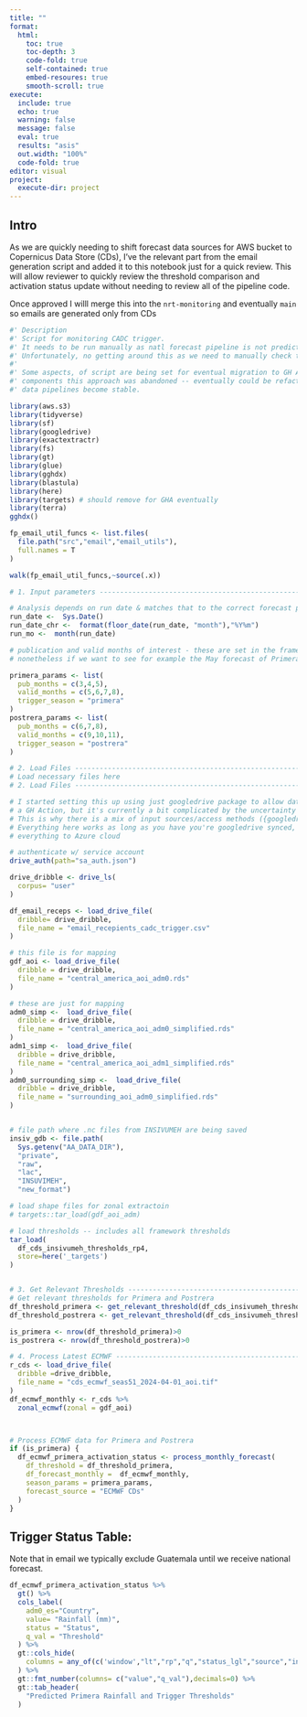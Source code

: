 ```yaml
---
title: ""
format:
  html:
    toc: true
    toc-depth: 3
    code-fold: true
    self-contained: true
    embed-resoures: true
    smooth-scroll: true
execute:
  include: true
  echo: true
  warning: false
  message: false
  eval: true
  results: "asis"
  out.width: "100%"
  code-fold: true
editor: visual
project:
  execute-dir: project
---
```


## Intro

As we are quickly needing to shift forecast data sources for AWS bucket to Copernicus Data Store (CDs), I've the relevant part from the email generation script and added it to this notebook just for a quick review. This will allow reviewer to quickly review the threshold comparison and activation status update without needing to review all of the pipeline code. 

Once approved I willl merge this into the `nrt-monitoring` and eventually `main` so emails are generated only from CDs

```r
#' Description
#' Script for monitoring CADC trigger.
#' It needs to be run manually as natl forecast pipeline is not predictable.
#' Unfortunately, no getting around this as we need to manually check this data everytime.
#' 
#' Some aspects, of script are being set for eventual migration to GH Action, but in other
#' components this approach was abandoned -- eventually could be refactored to GH Action if
#' data pipelines become stable.

library(aws.s3)
library(tidyverse)
library(sf)
library(googledrive)
library(exactextractr)
library(fs)
library(gt)
library(glue)
library(gghdx)
library(blastula)
library(here)
library(targets) # should remove for GHA eventually
library(terra)
gghdx()

fp_email_util_funcs <- list.files(
  file.path("src","email","email_utils"),
  full.names = T
)

walk(fp_email_util_funcs,~source(.x))

# 1. Input parameters --------------------------------------------------------

# Analysis depends on run date & matches that to the correct forecast publication
run_date <-  Sys.Date()
run_date_chr <-  format(floor_date(run_date, "month"),"%Y%m")
run_mo <-  month(run_date)

# publication and valid months of interest - these are set in the framework and should not be changed
# nonetheless if we want to see for example the May forecast of Primera for experimentation we can adjust here

primera_params <- list(
  pub_months = c(3,4,5),
  valid_months = c(5,6,7,8),
  trigger_season = "primera"
)
postrera_params <- list(
  pub_months = c(6,7,8),
  valid_months = c(9,10,11),
  trigger_season = "postrera"
)

# 2. Load Files --------------------------------------------------------------
# Load necessary files here
# 2. Load Files --------------------------------------------------------------

# I started setting this up using just googledrive package to allow data to be passed over during 
# a GH Action, but it's currently a bit complicated by the uncertainty of INSIVUMEH data.
# This is why there is a mix of input sources/access methods ({googledrive}, googledrive file paths, AWS).
# Everything here works as long as you have you're googledrive synced, but if pipeline is ever made secure we can transfer 
# everything to Azure cloud

# authenticate w/ service account
drive_auth(path="sa_auth.json")

drive_dribble <- drive_ls(
  corpus= "user"
)

df_email_receps <- load_drive_file(
  dribble= drive_dribble,
  file_name = "email_recepients_cadc_trigger.csv"
)

# this file is for mapping
gdf_aoi <- load_drive_file(
  dribble = drive_dribble,
  file_name = "central_america_aoi_adm0.rds"
)

# these are just for mapping
adm0_simp <-  load_drive_file(
  dribble = drive_dribble,
  file_name = "central_america_aoi_adm0_simplified.rds"
)
adm1_simp <-  load_drive_file(
  dribble = drive_dribble,
  file_name = "central_america_aoi_adm1_simplified.rds"
)
adm0_surrounding_simp <-  load_drive_file(
  dribble = drive_dribble,
  file_name = "surrounding_aoi_adm0_simplified.rds"
)


# file path where .nc files from INSIVUMEH are being saved
insiv_gdb <- file.path(
  Sys.getenv("AA_DATA_DIR"),
  "private",
  "raw",
  "lac",
  "INSUVIMEH",
  "new_format")

# load shape files for zonal extractoin
# targets::tar_load(gdf_aoi_adm)

# load thresholds -- includes all framework thresholds
tar_load(
  df_cds_insivumeh_thresholds_rp4,
  store=here('_targets')
)


# 3. Get Relevant Thresholds ------------------------------------------------
# Get relevant thresholds for Primera and Postrera
df_threshold_primera <- get_relevant_threshold(df_cds_insivumeh_thresholds_rp4, run_date, primera_params)
df_threshold_postrera <- get_relevant_threshold(df_cds_insivumeh_thresholds_rp4, run_date, postrera_params)

is_primera <- nrow(df_threshold_primera)>0
is_postrera <- nrow(df_threshold_postrera)>0

# 4. Process Latest ECMWF ---------------------------------------------------
r_cds <- load_drive_file(
  dribble =drive_dribble,
  file_name = "cds_ecmwf_seas51_2024-04-01_aoi.tif"
)
df_ecmwf_monthly <- r_cds %>% 
  zonal_ecmwf(zonal = gdf_aoi)



# Process ECMWF data for Primera and Postrera
if (is_primera) {
  df_ecmwf_primera_activation_status <- process_monthly_forecast(
    df_threshold = df_threshold_primera,
    df_forecast_monthly =  df_ecmwf_monthly,
    season_params = primera_params,
    forecast_source = "ECMWF CDs"
  )
}

```


## Trigger Status Table:

Note that in email we typically exclude Guatemala until we receive national forecast.

```r
df_ecmwf_primera_activation_status %>% 
  gt() %>% 
  cols_label(
    adm0_es="Country",
    value= "Rainfall (mm)",
    status = "Status",
    q_val = "Threshold"
  ) %>% 
  gt::cols_hide(
    columns = any_of(c('window',"lt","rp","q","status_lgl","source","include","forecast_source","pub_date"))
  ) %>% 
  gt::fmt_number(columns= c("value","q_val"),decimals=0) %>% 
  gt::tab_header(
    "Predicted Primera Rainfall and Trigger Thresholds"
  )
```

